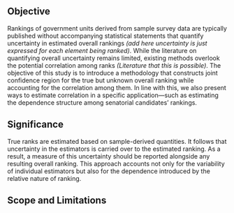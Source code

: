 ## Objective

Rankings of government units derived from sample survey data are typically published without accompanying statistical statements that quantify uncertainty in estimated overall rankings *(add here uncertainty is just expressed for each element being ranked)*. While the literature on quantifying overall uncertainty remains limited, existing methods overlook the potential correlation among ranks *(Literature that this is possible)*. The objective of this study is to introduce a methodology that constructs joint confidence region for the true but unknown overall ranking while accounting for the correlation among them. In line with this, we also present ways to estimate correlation in a specific application—such as estimating the dependence structure among senatorial candidates' rankings.

## Significance

True ranks are estimated based on sample-derived quantities. It follows that uncertainty in the estimators is carried over to the estimated ranking. As a result, a measure of this uncertainty should be reported alongside any resulting overall ranking. This approach accounts not only for the variability of individual estimators but also for the dependence introduced by the relative nature of ranking.


## Scope and Limitations
